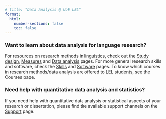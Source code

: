 ```yaml
---
# title: "Data Analysis @ UoE LEL"
format: 
  html:
    number-sections: false
    toc: false
---
```


### Want to learn about data analysis for language research?

For resources on research methods in linguistics, check out the [Study design](study-design.qmd), [Measures](measures/overview.qmd) and [Data analysis](analysis.qmd) pages. For more general research skills and software, check the [Skills](skills.qmd) and [Software](software.qmd) pages. To know which courses in research methods/data analysis are offered to LEL students, see the [Courses](courses.qmd) page.

### Need help with quantitative data analysis and statistics?

If you need help with quantitative data analysis or statistical aspects of your research or dissertation, please find the available support channels on the [Support](support.qmd) page.
